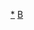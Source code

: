 {{Asbox
|name=Template:作家小作品
|category=作家小作品
|image=Planned section.svg
|pix=35
|qualifier=关于[[作家]]、[[诗人]]、[[文学家]]等人物
}}<noinclude>
[[Category:作家小作品模板|*]]
[[Category:文學小作品模板|B]]
</noinclude>